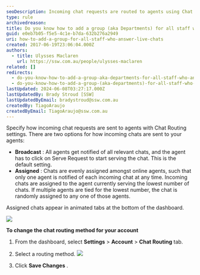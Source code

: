 ```yaml
---
seoDescription: Incoming chat requests are routed to agents using Chat Routing settings with two options - Broadcast or Assigned.
type: rule
archivedreason:
title: Do you know how to add a group (aka Departments) for all staff who answer live chats?
guid: e0eb7b05-f5e5-4c1e-b7da-632b276a2949
uri: how-to-add-a-group-for-all-staff-who-answer-live-chats
created: 2017-06-19T23:06:04.000Z
authors:
  - title: Ulysses Maclaren
    url: https://ssw.com.au/people/ulysses-maclaren
related: []
redirects:
  - do-you-know-how-to-add-a-group-aka-departments-for-all-staff-who-answer-live-chats
  - do-you-know-how-to-add-a-group-(aka-departments)-for-all-staff-who-answer-live-chats
lastUpdated: 2024-06-08T03:27:17.000Z
lastUpdatedBy: Brady Stroud [SSW]
lastUpdatedByEmail: bradystroud@ssw.com.au
createdBy: TiagoAraujo
createdByEmail: TiagoAraujo@ssw.com.au
---
```


Specify how incoming chat requests are sent to agents with Chat Routing settings. There are two options for how incoming chats are sent to your agents:

* **Broadcast** : All agents get notified of all relevant chats, and the agent has to click on Serve Request to start serving the chat. This is the default setting.
* **Assigned** : Chats are evenly assigned amongst online agents, such that only one agent is notified of each incoming chat at any time.
Incoming chats are assigned to the agent currently serving the lowest number of chats. If multiple agents are tied for the lowest number, the chat is randomly assigned to any one of those agents.

Assigned chats appear in animated tabs at the bottom of the dashboard.

![](zendesk-departments-1.png)

**To change the chat routing method for your account**

1. From the dashboard, select **Settings** &gt; **Account** &gt; **Chat Routing** tab.
2. Select a routing method.
   ![](zendesk-departments-2.png)

3. Click **Save Changes** .
